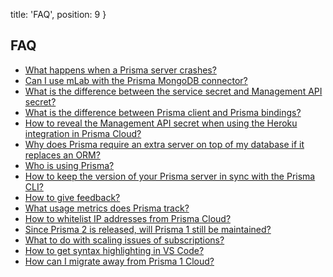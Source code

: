   title: 'FAQ',
  position: 9
}

## FAQ

- [What happens when a Prisma server crashes?](fq00)
- [Can I use mLab with the Prisma MongoDB connector?](fq05)
- [What is the difference between the service secret and Management API secret?](fq01)
- [What is the difference between Prisma client and Prisma bindings?](fq06)
- [How to reveal the Management API secret when using the Heroku integration in Prisma Cloud?](fq03)
- [Why does Prisma require an extra server on top of my database if it replaces an ORM?](fq02)
- [Who is using Prisma?](fq08)
- [How to keep the version of your Prisma server in sync with the Prisma CLI?](fq07)
- [How to give feedback?](fq09)
- [What usage metrics does Prisma track?](fq10)
- [How to whitelist IP addresses from Prisma Cloud?](fq11)
- [Since Prisma 2 is released, will Prisma 1 still be maintained?](fq12)
- [What to do with scaling issues of subscriptions?](fq13)
- [How to get syntax highlighting in VS Code?](fq14)
- [How can I migrate away from Prisma 1 Cloud?](fq15)
